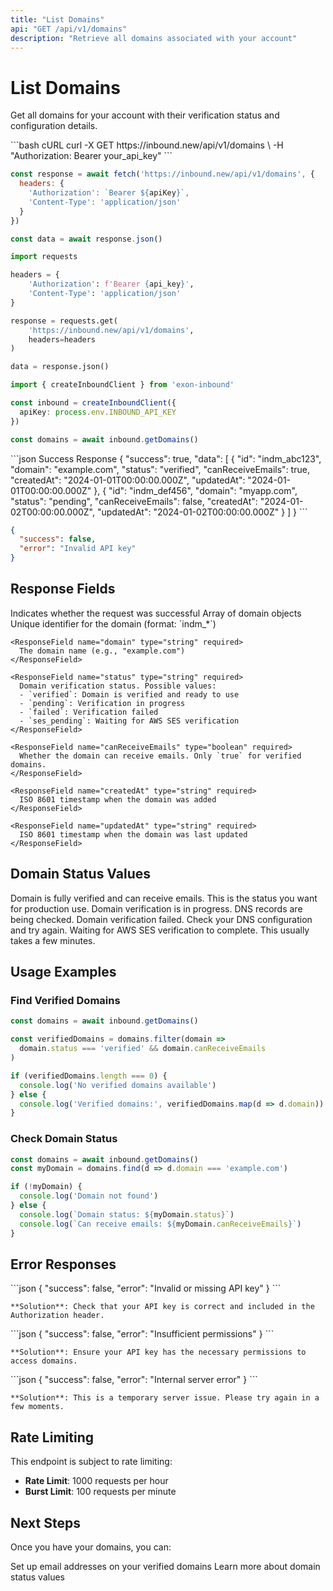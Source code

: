 ```yaml
---
title: "List Domains"
api: "GET /api/v1/domains"
description: "Retrieve all domains associated with your account"
---
```


# List Domains

Get all domains for your account with their verification status and configuration details.

<RequestExample>
```bash cURL
curl -X GET https://inbound.new/api/v1/domains \
  -H "Authorization: Bearer your_api_key"
```

```javascript JavaScript
const response = await fetch('https://inbound.new/api/v1/domains', {
  headers: {
    'Authorization': `Bearer ${apiKey}`,
    'Content-Type': 'application/json'
  }
})

const data = await response.json()
```

```python Python
import requests

headers = {
    'Authorization': f'Bearer {api_key}',
    'Content-Type': 'application/json'
}

response = requests.get(
    'https://inbound.new/api/v1/domains',
    headers=headers
)

data = response.json()
```

```typescript TypeScript SDK
import { createInboundClient } from 'exon-inbound'

const inbound = createInboundClient({
  apiKey: process.env.INBOUND_API_KEY
})

const domains = await inbound.getDomains()
```
</RequestExample>

<ResponseExample>
```json Success Response
{
  "success": true,
  "data": [
    {
      "id": "indm_abc123",
      "domain": "example.com",
      "status": "verified",
      "canReceiveEmails": true,
      "createdAt": "2024-01-01T00:00:00.000Z",
      "updatedAt": "2024-01-01T00:00:00.000Z"
    },
    {
      "id": "indm_def456",
      "domain": "myapp.com",
      "status": "pending",
      "canReceiveEmails": false,
      "createdAt": "2024-01-02T00:00:00.000Z",
      "updatedAt": "2024-01-02T00:00:00.000Z"
    }
  ]
}
```

```json Error Response
{
  "success": false,
  "error": "Invalid API key"
}
```
</ResponseExample>

## Response Fields

<ResponseField name="success" type="boolean" required>
  Indicates whether the request was successful
</ResponseField>

<ResponseField name="data" type="array" required>
  Array of domain objects

  <Expandable title="Domain Object">
    <ResponseField name="id" type="string" required>
      Unique identifier for the domain (format: `indm_*`)
    </ResponseField>
    
    <ResponseField name="domain" type="string" required>
      The domain name (e.g., "example.com")
    </ResponseField>
    
    <ResponseField name="status" type="string" required>
      Domain verification status. Possible values:
      - `verified`: Domain is verified and ready to use
      - `pending`: Verification in progress
      - `failed`: Verification failed
      - `ses_pending`: Waiting for AWS SES verification
    </ResponseField>
    
    <ResponseField name="canReceiveEmails" type="boolean" required>
      Whether the domain can receive emails. Only `true` for verified domains.
    </ResponseField>
    
    <ResponseField name="createdAt" type="string" required>
      ISO 8601 timestamp when the domain was added
    </ResponseField>
    
    <ResponseField name="updatedAt" type="string" required>
      ISO 8601 timestamp when the domain was last updated
    </ResponseField>
  </Expandable>
</ResponseField>

## Domain Status Values

<AccordionGroup>
  <Accordion title="verified">
    Domain is fully verified and can receive emails. This is the status you want for production use.
  </Accordion>
  
  <Accordion title="pending">
    Domain verification is in progress. DNS records are being checked.
  </Accordion>
  
  <Accordion title="failed">
    Domain verification failed. Check your DNS configuration and try again.
  </Accordion>
  
  <Accordion title="ses_pending">
    Waiting for AWS SES verification to complete. This usually takes a few minutes.
  </Accordion>
</AccordionGroup>

## Usage Examples

### Find Verified Domains

```typescript
const domains = await inbound.getDomains()

const verifiedDomains = domains.filter(domain => 
  domain.status === 'verified' && domain.canReceiveEmails
)

if (verifiedDomains.length === 0) {
  console.log('No verified domains available')
} else {
  console.log('Verified domains:', verifiedDomains.map(d => d.domain))
}
```

### Check Domain Status

```typescript
const domains = await inbound.getDomains()
const myDomain = domains.find(d => d.domain === 'example.com')

if (!myDomain) {
  console.log('Domain not found')
} else {
  console.log(`Domain status: ${myDomain.status}`)
  console.log(`Can receive emails: ${myDomain.canReceiveEmails}`)
}
```

## Error Responses

<AccordionGroup>
  <Accordion title="401 Unauthorized">
    ```json
    {
      "success": false,
      "error": "Invalid or missing API key"
    }
    ```
    
    **Solution**: Check that your API key is correct and included in the Authorization header.
  </Accordion>
  
  <Accordion title="403 Forbidden">
    ```json
    {
      "success": false,
      "error": "Insufficient permissions"
    }
    ```
    
    **Solution**: Ensure your API key has the necessary permissions to access domains.
  </Accordion>
  
  <Accordion title="500 Internal Server Error">
    ```json
    {
      "success": false,
      "error": "Internal server error"
    }
    ```
    
    **Solution**: This is a temporary server issue. Please try again in a few moments.
  </Accordion>
</AccordionGroup>

## Rate Limiting

This endpoint is subject to rate limiting:
- **Rate Limit**: 1000 requests per hour
- **Burst Limit**: 100 requests per minute

## Next Steps

Once you have your domains, you can:

<CardGroup cols={2}>
  <Card
    title="Create Email Addresses"
    icon="envelope"
    href="/api-reference/emails/create-email"
  >
    Set up email addresses on your verified domains
  </Card>
  <Card
    title="Domain Status Guide"
    icon="info"
    href="/api-reference/domains/domain-status"
  >
    Learn more about domain status values
  </Card>
</CardGroup> 